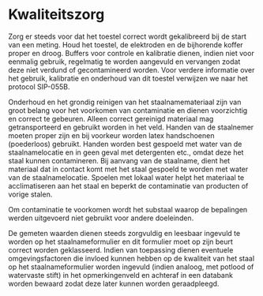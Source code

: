 # Kwaliteitszorg

Zorg er steeds voor dat het toestel correct wordt gekalibreerd bij de start van een meting. Houd het toestel, de elektroden en de bijhorende koffer proper en droog. Buffers voor controle en kalibratie dienen, indien niet voor eenmalig gebruik, regelmatig te worden aangevuld en vervangen zodat deze niet verdund of gecontamineerd worden. Voor verdere informatie over het gebruik, kalibratie en onderhoud van dit toestel verwijzen we naar het protocol SIP-055B.

Onderhoud en het grondig reinigen van het staalnamemateriaal zijn van groot belang voor het voorkomen van contaminatie en dienen voorzichtig en correct te gebeuren. Alleen correct gereinigd materiaal mag getransporteerd en gebruikt worden in het veld. Handen van de staalnemer moeten proper zijn en bij voorkeur worden latex handschoenen (poederloos) gebruikt. Handen worden best gespoeld met water van de staalnamelocatie en in geen geval met detergenten etc., omdat deze het staal kunnen contamineren. Bij aanvang van de staalname, dient het materiaal dat in contact komt met het staal gespoeld te worden met water van de staalnamelocatie. Spoelen met lokaal water helpt het materiaal te acclimatiseren aan het staal en beperkt de contaminatie van producten of vorige stalen.

Om contaminatie te voorkomen wordt het substaal waarop de bepalingen werden uitgevoerd niet gebruikt voor andere doeleinden.

De gemeten waarden dienen steeds zorgvuldig en leesbaar ingevuld te worden op het staalnameformulier en dit formulier moet op zijn beurt correct worden geklasseerd. Indien van toepassing dienen eventuele omgevingsfactoren die invloed kunnen hebben op de kwaliteit van het staal op het staalnameformulier worden ingevuld (indien analoog, met potlood of watervaste stift) in het opmerkingenveld en achteraf in een databank worden bewaard zodat deze later kunnen worden geraadpleegd.
